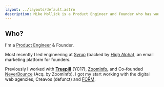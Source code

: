 ```yaml
---
layout: ../layouts/default.astro
description: Mike Mollick is a Product Engineer and Founder who has worked in startups from pre-seed through IPO.
---
```


## Who?

I'm a [Product Engineer](/journal/what-is-product-engineering/) & Founder.

Most recently I led engineering at [Syrup](https://syrup.io) (backed by [High Alpha](https://www.highalpha.com/capital)), an email marketing platform for founders.

Previously I worked with [<strong>Truepill</strong>](https://www.ycombinator.com/companies/truepill) (YC17), [ZoomInfo](https://zoominfo.com), and Co-founded [NeverBounce](https://neverbounce.com) (Acq. by ZoomInfo). I got my start working with the digital web agencies, Creavos (defunct) and [FORM](https://www.theformgroup.com/).
